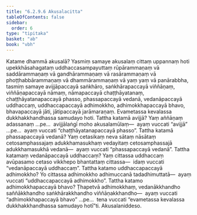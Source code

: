 ```yaml
---
title: "6.2.9.6 Akusalacitta"
tableOfContents: false
sidebar:
  order: 6
type: "tipitaka"
basket: "ab"
book: "vbh"
---
```



<DynamicBreadcrumb />

<Division number="290" book="vbh">

<Paragraph number="1182" book="vbh">
Katame dhammā akusalā? Yasmiṃ samaye akusalaṃ cittaṃ uppannaṃ hoti upekkhāsahagataṃ uddhaccasampayuttaṃ rūpārammaṇaṃ vā saddārammaṇaṃ vā gandhārammaṇaṃ vā rasārammaṇaṃ vā phoṭṭhabbārammaṇaṃ vā dhammārammaṇaṃ vā yaṃ yaṃ vā panārabbha, tasmiṃ samaye avijjāpaccayā saṅkhāro, saṅkhārapaccayā viññāṇaṃ, viññāṇapaccayā nāmaṃ, nāmapaccayā chaṭṭhāyatanaṃ, chaṭṭhāyatanapaccayā phasso, phassapaccayā vedanā, vedanāpaccayā uddhaccaṃ, uddhaccapaccayā adhimokkho, adhimokkhapaccayā bhavo, bhavapaccayā jāti, jātipaccayā jarāmaraṇaṃ. Evametassa kevalassa dukkhakkhandhassa samudayo hoti.
</Paragraph>

</Division>
<Division number="291" book="vbh">

<Paragraph number="1183" book="vbh">
Tattha katamā avijjā? Yaṃ aññāṇaṃ adassanaṃ …pe…  avijjālaṅgī moho akusalamūlaṃ—  ayaṃ vuccati “avijjā” …pe…  ayaṃ vuccati “chaṭṭhāyatanapaccayā phasso”.
</Paragraph>

<Paragraph number="1184" book="vbh">
Tattha katamā phassapaccayā vedanā? Yaṃ cetasikaṃ neva sātaṃ nāsātaṃ cetosamphassajaṃ adukkhamasukhaṃ vedayitaṃ cetosamphassajā adukkhamasukhā vedanā—  ayaṃ vuccati “phassapaccayā vedanā”.
</Paragraph>

<Paragraph number="1185" book="vbh">
Tattha katamaṃ vedanāpaccayā uddhaccaṃ? Yaṃ cittassa uddhaccaṃ avūpasamo cetaso vikkhepo bhantattaṃ cittassa—  idaṃ vuccati “vedanāpaccayā uddhaccaṃ”.
</Paragraph>

<Paragraph number="1186" book="vbh">
Tattha katamo uddhaccapaccayā adhimokkho? Yo cittassa adhimokkho adhimuccanā tadadhimuttatā—  ayaṃ vuccati “uddhaccapaccayā adhimokkho”.
</Paragraph>

<Paragraph number="1187" book="vbh">
Tattha katamo adhimokkhapaccayā bhavo? Ṭhapetvā adhimokkhaṃ, vedanākkhandho saññākkhandho saṅkhārakkhandho viññāṇakkhandho—  ayaṃ vuccati “adhimokkhapaccayā bhavo” …pe…  tena vuccati “evametassa kevalassa dukkhakkhandhassa samudayo hotī”ti.

</Paragraph>
</Division>

<Paragraph number="1188" type="center" book="vbh">
Akusalaniddeso.
</Paragraph>